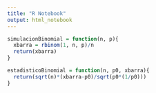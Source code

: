 ```yaml
---
title: "R Notebook"
output: html_notebook
---
```

```r
simulacionBinomial = function(n, p){
  xbarra = rbinom(1, n, p)/n
  return(xbarra)
}
```

```r
estadisticoBinomial = function(n, p0, xbarra){
  return(sqrt(n)*(xbarra-p0)/sqrt(p0*(1/p0)))
}
```
```r

```



